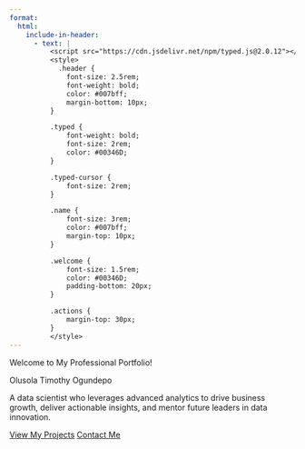 ```yaml
---
format:
  html:
    include-in-header:
      - text: |
          <script src="https://cdn.jsdelivr.net/npm/typed.js@2.0.12"></script>
          <style>
            .header {
              font-size: 2.5rem;
              font-weight: bold;
              color: #007bff;
              margin-bottom: 10px;
          }

          .typed {
              font-weight: bold;
              font-size: 2rem;
              color: #00346D;
          }

          .typed-cursor {
              font-size: 2rem;
          }

          .name {
              font-size: 3rem;
              color: #007bff;
              margin-top: 10px;
          }

          .welcome {
              font-size: 1.5rem;
              color: #00346D;
              padding-bottom: 20px;
          }

          .actions {
              margin-top: 30px;
          }
          </style>
---
```


:::: {#homepage}

[Welcome to My Professional Portfolio!]{.header}

  []{.typed}

[Olusola Timothy Ogundepo]{.name}

:::{.welcome}
A data scientist who leverages advanced analytics to drive business growth, deliver actionable insights, and mentor future leaders in data innovation.
:::
  
:::{.action}
  [View My Projects](projects.qmd){.button}
  [Contact Me](about.qmd){.button}
:::
::::

<script>
  document.addEventListener("DOMContentLoaded", function() {
    var options = {
      strings: ["I am a Data Scientist.", "I am a Data Analyst.", "IT Automation Expert.", "A Power BI Expert.", "A Python Instructor.", "A Freelancer."],
      typeSpeed: 70,
      backSpeed: 50,
      startDelay: 1000,
      loop: true
    };

    new Typed(".typed", options);
  });
</script>
